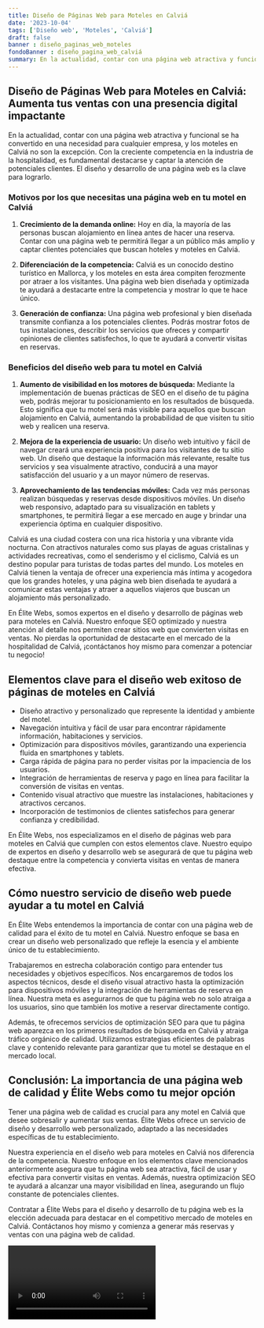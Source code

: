```yaml
---
title: Diseño de Páginas Web para Moteles en Calviá
date: '2023-10-04'
tags: ['Diseño web', 'Moteles', 'Calviá']
draft: false
banner : diseño_paginas_web_moteles
fondoBanner : diseño_pagina_web_calviá
summary: En la actualidad, contar con una página web atractiva y funcional se ha convertido en una necesidad para cualquier empresa, y los moteles en Calviá no son la excepción. Con la creciente competencia en la industria de la hospitalidad, es fundamental destacarse y captar la atención de potenciales clientes. El diseño y desarrollo de una página web es la clave para lograrlo.
---
```


## **Diseño de Páginas Web para Moteles en Calviá: Aumenta tus ventas con una presencia digital impactante**

En la actualidad, contar con una página web atractiva y funcional se ha convertido en una necesidad para cualquier empresa, y los moteles en Calviá no son la excepción. Con la creciente competencia en la industria de la hospitalidad, es fundamental destacarse y captar la atención de potenciales clientes. El diseño y desarrollo de una página web es la clave para lograrlo.

### **Motivos por los que necesitas una página web en tu motel en Calviá**
 
1. **Crecimiento de la demanda online:** Hoy en día, la mayoría de las personas buscan alojamiento en línea antes de hacer una reserva. Contar con una página web te permitirá llegar a un público más amplio y captar clientes potenciales que buscan hoteles y moteles en Calviá.

2. **Diferenciación de la competencia:** Calviá es un conocido destino turístico en Mallorca, y los moteles en esta área compiten ferozmente por atraer a los visitantes. Una página web bien diseñada y optimizada te ayudará a destacarte entre la competencia y mostrar lo que te hace único.

3. **Generación de confianza:** Una página web profesional y bien diseñada transmite confianza a los potenciales clientes. Podrás mostrar fotos de tus instalaciones, describir los servicios que ofreces y compartir opiniones de clientes satisfechos, lo que te ayudará a convertir visitas en reservas.

### **Beneficios del diseño web para tu motel en Calviá**

1. **Aumento de visibilidad en los motores de búsqueda:** Mediante la implementación de buenas prácticas de SEO en el diseño de tu página web, podrás mejorar tu posicionamiento en los resultados de búsqueda. Esto significa que tu motel será más visible para aquellos que buscan alojamiento en Calviá, aumentando la probabilidad de que visiten tu sitio web y realicen una reserva.

2. **Mejora de la experiencia de usuario:** Un diseño web intuitivo y fácil de navegar creará una experiencia positiva para los visitantes de tu sitio web. Un diseño que destaque la información más relevante, resalte tus servicios y sea visualmente atractivo, conducirá a una mayor satisfacción del usuario y a un mayor número de reservas.

3. **Aprovechamiento de las tendencias móviles:** Cada vez más personas realizan búsquedas y reservas desde dispositivos móviles. Un diseño web responsivo, adaptado para su visualización en tablets y smartphones, te permitirá llegar a ese mercado en auge y brindar una experiencia óptima en cualquier dispositivo.

Calviá es una ciudad costera con una rica historia y una vibrante vida nocturna. Con atractivos naturales como sus playas de aguas cristalinas y actividades recreativas, como el senderismo y el ciclismo, Calviá es un destino popular para turistas de todas partes del mundo. Los moteles en Calviá tienen la ventaja de ofrecer una experiencia más íntima y acogedora que los grandes hoteles, y una página web bien diseñada te ayudará a comunicar estas ventajas y atraer a aquellos viajeros que buscan un alojamiento más personalizado.

En Élite Webs, somos expertos en el diseño y desarrollo de páginas web para moteles en Calviá. Nuestro enfoque SEO optimizado y nuestra atención al detalle nos permiten crear sitios web que convierten visitas en ventas. No pierdas la oportunidad de destacarte en el mercado de la hospitalidad de Calviá, ¡contáctanos hoy mismo para comenzar a potenciar tu negocio!

<GifSeo />

<Cta />

## Elementos clave para el diseño web exitoso de páginas de moteles en Calviá

- Diseño atractivo y personalizado que represente la identidad y ambiente del motel.
- Navegación intuitiva y fácil de usar para encontrar rápidamente información, habitaciones y servicios.
- Optimización para dispositivos móviles, garantizando una experiencia fluida en smartphones y tablets.
- Carga rápida de página para no perder visitas por la impaciencia de los usuarios.
- Integración de herramientas de reserva y pago en línea para facilitar la conversión de visitas en ventas.
- Contenido visual atractivo que muestre las instalaciones, habitaciones y atractivos cercanos.
- Incorporación de testimonios de clientes satisfechos para generar confianza y credibilidad.

En Élite Webs, nos especializamos en el diseño de páginas web para moteles en Calviá que cumplen con estos elementos clave. Nuestro equipo de expertos en diseño y desarrollo web se asegurará de que tu página web destaque entre la competencia y convierta visitas en ventas de manera efectiva.

## Cómo nuestro servicio de diseño web puede ayudar a tu motel en Calviá

En Élite Webs entendemos la importancia de contar con una página web de calidad para el éxito de tu motel en Calviá. Nuestro enfoque se basa en crear un diseño web personalizado que refleje la esencia y el ambiente único de tu establecimiento.

Trabajaremos en estrecha colaboración contigo para entender tus necesidades y objetivos específicos. Nos encargaremos de todos los aspectos técnicos, desde el diseño visual atractivo hasta la optimización para dispositivos móviles y la integración de herramientas de reserva en línea. Nuestra meta es asegurarnos de que tu página web no solo atraiga a los usuarios, sino que también los motive a reservar directamente contigo.

Además, te ofrecemos servicios de optimización SEO para que tu página web aparezca en los primeros resultados de búsqueda en Calviá y atraiga tráfico orgánico de calidad. Utilizamos estrategias eficientes de palabras clave y contenido relevante para garantizar que tu motel se destaque en el mercado local.

## Conclusión: La importancia de una página web de calidad y Élite Webs como tu mejor opción

Tener una página web de calidad es crucial para any motel en Calviá que desee sobresalir y aumentar sus ventas. Élite Webs ofrece un servicio de diseño y desarrollo web personalizado, adaptado a las necesidades específicas de tu establecimiento.

Nuestra experiencia en el diseño web para moteles en Calviá nos diferencia de la competencia. Nuestro enfoque en los elementos clave mencionados anteriormente asegura que tu página web sea atractiva, fácil de usar y efectiva para convertir visitas en ventas. Además, nuestra optimización SEO te ayudará a alcanzar una mayor visibilidad en línea, asegurando un flujo constante de potenciales clientes.

Contratar a Élite Webs para el diseño y desarrollo de tu página web es la elección adecuada para destacar en el competitivo mercado de moteles en Calviá. Contáctanos hoy mismo y comienza a generar más reservas y ventas con una página web de calidad.

<Video />

<CtaBot job='Moteles' city='Calviá'/>

<Gmaps query='Calviá+españa+maps' />